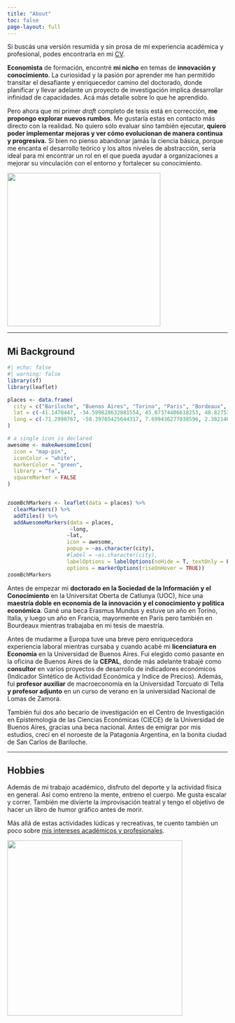```yaml
---
title: "About"
toc: false
page-layout: full
---
```


::: grid
::: {.g-col-6 .justified}
Si buscás una versión resumida y sin prosa de mi experiencia académica y profesional, podes encontrarla en mi [CV](cv/CV-IH-1023.pdf).

**Economista** de formación, encontré **mi nicho** en temas de **innovación y conocimiento**. La curiosidad y la pasión por aprender me han permitido transitar el desafiante y enriquecedor camino del doctorado, donde planificar y llevar adelante un proyecto de investigación implica desarrollar infinidad de capacidades. Acá más detalle sobre lo que he aprendido.

Pero ahora que mi primer *draft* completo de tesis está en corrección, **me propongo explorar nuevos rumbos**. Me gustaría estas en contacto más directo con la realidad. No quiero sólo evaluar sino también ejecutar, **quiero poder implementar mejoras y ver cómo evolucionan de manera continua y progresiva.** <!--# La inacción de la ciencia básica y su modalidad de trabajo solitaria. Por eso, mientras espero las últimas correcciones de mi primer draft, me preparo para explorar nuevos rumbos.  --> Si bien no pienso abandonar jamás la ciencia básica, porque me encanta el desarrollo teórico y los altos niveles de abstracción, sería ideal para mi encontrar un rol en el que pueda ayudar a organizaciones a mejorar su vinculación con el entorno y fortalecer su conocimiento. <!-- No quiero abandonar por completo los altos niveles abstracción, no olvido que no hay herramienta más poderosa que la teoría, pero necesito lidiar con la realidad. Evaluar para ejecutar, buscando e implementando mejoras continuas y progresivas. Si bien con este deseo no descarto por completo un post-doc, sería ideal para mi encontrar un rol práctico dentro de alguna organización comprometida a mejorar su vinculación con el entorno. -->
:::

::: {.g-col-6 .text-center}
![](visualMedia/hulskamp.jpg){width="350"} <!-- ![](me.jpeg){width="350"} -->
:::
:::

------------------------------------------------------------------------

## Mi Background

::: grid
::: {.g-col-6 .text-center}
```r
#| echo: false
#| warning: false
library(sf)
library(leaflet)

places <- data.frame(
  city = c("Bariloche", "Buenos Aires", "Torino", "Paris", "Bordeaux", "Barcelona"),
  lat = c(-41.1478447, -34.599828632881554, 45.07374406618253, 48.82753559234027, 44.799351290598075, 41.40708568183617),
  long = c(-71.2990767, -58.39765425644317, 7.699436277038596, 2.3821466102524185, -0.615558665438184, 2.194543891906193)
)

# a single icon is declared
awesome <- makeAwesomeIcon(
  icon = "map-pin",
  iconColor = "white",
  markerColor = "green",
  library = "fa",
  squareMarker = FALSE
)


zoomBchMarkers <- leaflet(data = places) %>%
  clearMarkers() %>% 
  addTiles() %>%
  addAwesomeMarkers(data = places,
                    ~long,
                   ~lat,
                   icon = awesome,
                   popup = ~as.character(city),
                   #label = ~as.character(city),
                   labelOptions = labelOptions(noHide = T, textOnly = F, textsize = "7px", direction = "left", riseOnHover = TRUE),
                   options = markerOptions(riseOnHover = TRUE))
zoomBchMarkers
```
:::

::: {.g-col-6 .justified}
Antes de empezar mi **doctorado en la Sociedad de la Información y el Conocimiento** en la Universitat Oberta de Catlunya (UOC), hice una **maestría doble en economía de la innovación y el conocimiento y política económica**. Gané una beca Erasmus Mundus y estuve un año en Torino, Italia, y luego un año en Francia, mayormente en París pero también en Bourdeaux mientras trabajaba en mi tesis de maestría.

Antes de mudarme a Europa tuve una breve pero enriquecedora experiencia laboral mientras cursaba y cuando acabé mi **licenciatura en Economía** en la Universidad de Buenos Aires. Fui elegido como pasante en la oficina de Buenos Aires de la **CEPAL**, donde más adelante trabajé como **consultor** en varios proyectos de desarrollo de indicadores económicos (Indicador Sintético de Actividad Económica y Indice de Precios). <!-- enriquecer la descripción de CEPAL --> Además, fui **profesor auxiliar** de macroeconomía en la Universidad Torcuato di Tella **y profesor adjunto** en un curso de verano en la universidad Nacional de Lomas de Zamora.

También fui dos año becario de investigación en el Centro de Investigación en Epistemología de las Ciencias Económicas (CIECE) de la Universidad de Buenos Aires, gracias una beca nacional. Antes de emigrar por mis estudios, crecí en el noroeste de la Patagonia Argentina, en la bonita ciudad de San Carlos de Bariloche.
:::
:::

------------------------------------------------------------------------

## Hobbies

::: grid
::: {.g-col-6 .justified .align-middle}
Además de mi trabajo académico, disfruto del deporte y la actividad física en general. Así como entreno la mente, entreno el cuerpo. Me gusta escalar y correr. También me divierte la improvisación teatral y tengo el objetivo de hacer un libro de humor gráfico antes de morir.

Más allá de estas actividades lúdicas y recreativas, te cuento también un poco sobre [mis intereses académicos y profesionales](interests.qmd).
:::

::: {.g-col-6 .text-center}
![](hobbiePicture.jpeg){height="400"}
:::
:::
